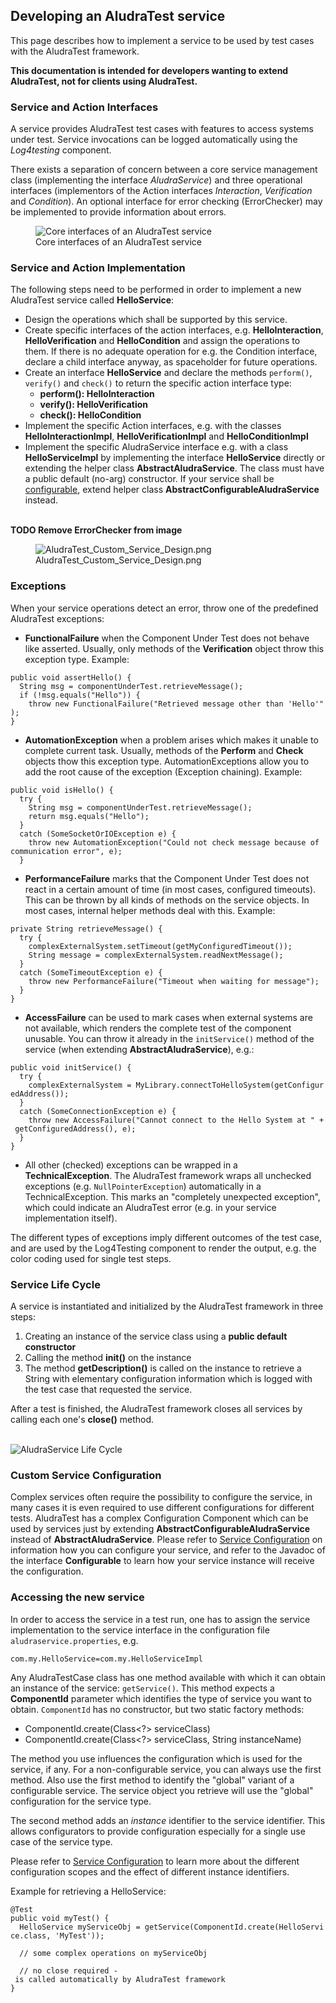 == Developing an AludraTest service ==

This page describes how to implement a service to be used by test cases with the AludraTest framework.

'''This documentation is intended for developers wanting to extend AludraTest, not for clients using AludraTest.'''

=== Service and Action Interfaces ===

A service provides AludraTest test cases with features to access systems under test. Service invocations can be logged automatically using the ''Log4testing'' component.

There exists a separation of concern between a core service management class (implementing the interface ''AludraService'') and three operational interfaces (implementors of the Action interfaces ''Interaction'', ''Verification'' and ''Condition''). An optional interface for error checking (ErrorChecker) may be implemented to provide information about errors.

[[Image:AludraTest_Service_Design.png|Core interfaces of an AludraTest service]]

=== Service and Action Implementation ===

The following steps need to be performed in order to implement a new AludraTest service called '''HelloService''':

* Design the operations which shall be supported by this service.
* Create specific interfaces of the action interfaces, e.g. '''HelloInteraction''', '''HelloVerification''' and '''HelloCondition''' and assign the operations to them. If there is no adequate operation for e.g. the Condition interface, declare a child interface anyway, as spaceholder for future operations.
* Create an interface '''HelloService''' and declare the methods <code>perform()</code>, <code>verify()</code> and <code>check()</code> to return the specific action interface type:
** '''perform(): HelloInteraction'''
** '''verify(): HelloVerification'''
** '''check(): HelloCondition'''
* Implement the specific Action interfaces, e.g. with the classes '''HelloInteractionImpl''', '''HelloVerificationImpl''' and '''HelloConditionImpl'''
* Implement the specific AludraService interface e.g. with a class '''HelloServiceImpl''' by implementing the interface '''HelloService''' directly or extending the helper class '''AbstractAludraService'''. The class must have a public default (no-arg) constructor. If your service shall be [[Service Configuration|configurable]], extend helper class '''AbstractConfigurableAludraService''' instead.

<br/>

'''TODO Remove ErrorChecker from image''' 

[[Image:AludraTest_Custom_Service_Design.png]]

=== Exceptions ===

When your service operations detect an error, throw one of the predefined AludraTest exceptions:

* '''FunctionalFailure''' when the Component Under Test does not behave like asserted. Usually, only methods of the '''Verification''' object throw this exception type. Example:
 
 public void assertHello() {
   String msg = componentUnderTest.retrieveMessage();
   if (!msg.equals("Hello")) {
     throw new FunctionalFailure("Retrieved message other than 'Hello'");
 }

* '''AutomationException''' when a problem arises which makes it unable to complete current task. Usually, methods of the '''Perform''' and '''Check''' objects thow this exception type. AutomationExceptions allow you to add the root cause of the exception (Exception chaining). Example:

 public void isHello() {
   try {
     String msg = componentUnderTest.retrieveMessage();
     return msg.equals("Hello");
   }
   catch (SomeSocketOrIOException e) {
     throw new AutomationException("Could not check message because of communication error", e);
   }

* '''PerformanceFailure''' marks that the Component Under Test does not react in a certain amount of time (in most cases, configured timeouts). This can be thrown by all kinds of methods on the service objects. In most cases, internal helper methods deal with this. Example:

 private String retrieveMessage() {
   try {
     complexExternalSystem.setTimeout(getMyConfiguredTimeout());
     String message = complexExternalSystem.readNextMessage();
   }
   catch (SomeTimeoutException e) {
     throw new PerformanceFailure("Timeout when waiting for message");
   }
 }
 
* '''AccessFailure''' can be used to mark cases when external systems are not available, which renders the complete test of the component unusable. You can throw it already in the <code>initService()</code> method of the service (when extending '''AbstractAludraService'''), e.g.:

 public void initService() {
   try {
     complexExternalSystem = MyLibrary.connectToHelloSystem(getConfiguredAddress());
   }
   catch (SomeConnectionException e) {
     throw new AccessFailure("Cannot connect to the Hello System at " + getConfiguredAddress(), e);
   }
 }

* All other (checked) exceptions can be wrapped in a '''TechnicalException'''. The AludraTest framework wraps all unchecked exceptions (e.g. <code>NullPointerException</code>) automatically in a TechnicalException. This marks an "completely unexpected exception", which could indicate an AludraTest error (e.g. in your service implementation itself).

The different types of exceptions imply different outcomes of the test case, and are used by the Log4Testing component to render the output, e.g. the color coding used for single test steps.

=== Service Life Cycle ===

A service is instantiated and initialized by the AludraTest framework in three steps:

# Creating an instance of the service class using a '''public default constructor'''
# Calling the method '''init()''' on the instance
# The method '''getDescription()''' is called on the instance to retrieve a String with elementary configuration information which is logged with the test case that requested the service.

After a test is finished, the AludraTest framework closes all services by calling each one's '''close()''' method.

<br/>[[Image:AludraTest_AludraService_Lifecycle.png|AludraService Life Cycle]]

=== Custom Service Configuration ===

Complex services often require the possibility to configure the service, in many cases it is even required to use different configurations for different tests. AludraTest has a complex Configuration Component which can be used by services just by extending '''AbstractConfigurableAludraService''' instead of '''AbstractAludraService'''. Please refer to [[Service Configuration]] on information how you can configure your service, and refer to the Javadoc of the interface '''Configurable''' to learn how your service instance will receive the configuration.

=== Accessing the new service ===

In order to access the service in a test run, one has to assign the service implementation to the service interface in the configuration file <code>aludraservice.properties</code>, e.g.

 com.my.HelloService=com.my.HelloServiceImpl

Any AludraTestCase class has one method available with which it can obtain an instance of the service: <code>getService()</code>. This method expects a '''ComponentId''' parameter which identifies the type of service you want to obtain. <code>ComponentId</code> has no constructor, but two static factory methods:

* ComponentId.create(Class<?> serviceClass)
* ComponentId.create(Class<?> serviceClass, String instanceName)

The method you use influences the configuration which is used for the service, if any. For a non-configurable service, you can always use the first method. Also use the first method to identify the "global" variant of a configurable service. The service object you retrieve will use the "global" configuration for the service type.

The second method adds an ''instance'' identifier to the service identifier. This allows configurators to provide configuration especially for a single use case of the service type. 

Please refer to [[Service Configuration]] to learn more about the different configuration scopes and the effect of different instance identifiers.

Example for retrieving a HelloService:

 @Test
 public void myTest() {
   HelloService myServiceObj = getService(ComponentId.create(HelloService.class, 'MyTest'));
   
   // some complex operations on myServiceObj
   
   // no close required - is called automatically by AludraTest framework
 }

